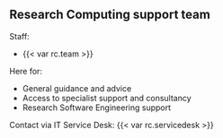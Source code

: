 ## Research Computing support team {.smaller}

Staff: 

- {{< var rc.team >}}

Here for:

- General guidance and advice
- Access to specialist support and consultancy
- Research Software Engineering support

Contact via IT Service Desk: {{< var rc.servicedesk >}}

